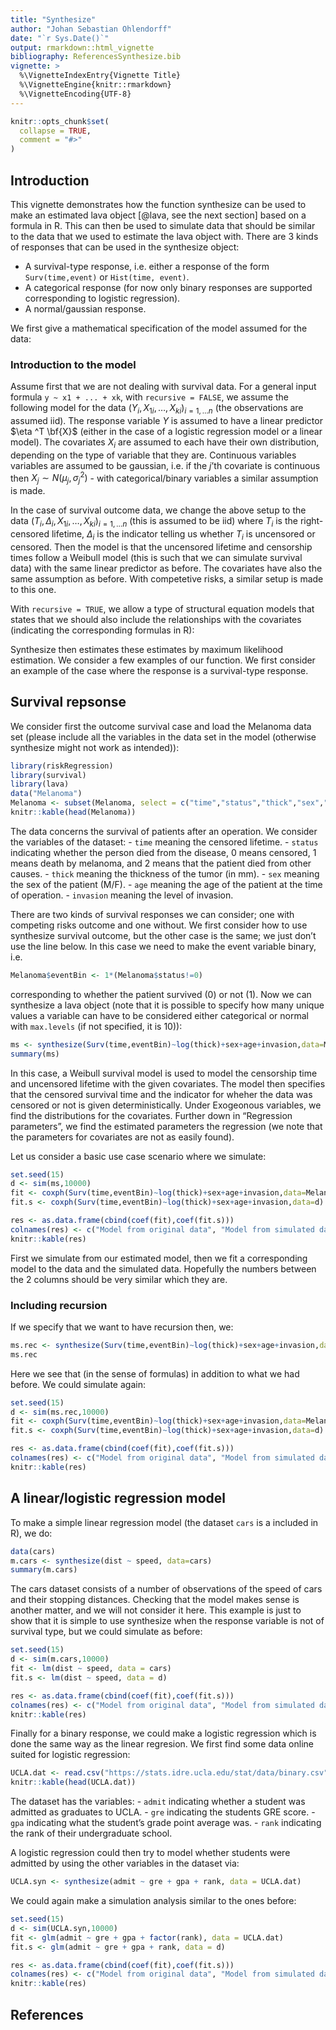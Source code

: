 ```yaml
---
title: "Synthesize"
author: "Johan Sebastian Ohlendorff"
date: "`r Sys.Date()`"
output: rmarkdown::html_vignette
bibliography: ReferencesSynthesize.bib
vignette: >
  %\VignetteIndexEntry{Vignette Title}
  %\VignetteEngine{knitr::rmarkdown}
  %\VignetteEncoding{UTF-8}
---
```


```r
knitr::opts_chunk$set(
  collapse = TRUE,
  comment = "#>"
)
```

## Introduction

This vignette demonstrates how the function synthesize can be used to make an estimated lava object [@lava, see the next section] based on a formula in R. This can then be used to simulate data that should be similar to the data that we used to estimate the lava object with. There are 3 kinds of responses that can be used in the synthesize object:

- A survival-type response, i.e. either a response of the form `Surv(time,event)` or `Hist(time, event)`.
- A categorical response (for now only binary responses are supported corresponding to logistic regression).
- A normal/gaussian response. 

We first give a mathematical specification of the model assumed for the data:

### Introduction to the model
Assume first that we are not dealing with survival data. For a general input formula `y ~ x1 + ... + xk`, with `recursive = FALSE`, we assume the following model for the data $(Y_i,X_{1i},\dots, X_{ki})_{i=1, \dots n}$ (the observations are assumed iid). The response variable $Y$ is assumed to have a linear predictor $\eta ^T \bf{X}$ (either in the case of a logistic regression model or a linear model). The covariates $X_i$ are assumed to each have their own distribution, depending on the type of variable that they are. Continuous variables variables are assumed to be gaussian, i.e. if the $j$'th covariate is continuous then $X_j \sim N(\mu_j, \sigma^2_j)$ - with categorical/binary variables a similar assumption is made.

In the case of survival outcome data, we change the above setup to the data $(T_i, \Delta_i,X_{1i},\dots, X_{ki})_{i=1, \dots n}$ (this is assumed to be iid) where $T_i$ is the right-censored lifetime, $\Delta_i$ is the indicator telling us whether $T_i$ is uncensored or censored. Then the model is that the uncensored lifetime and censorship times follow a Weibull model (this is such that we can simulate survival data) with the same linear predictor as before. The covariates have also the same assumption as before. With competetive risks, a similar setup is made to this one.

With `recursive = TRUE`, we allow a type of structural equation models that states that we should also include the relationships with the covariates (indicating the corresponding formulas in R):
\begin{align*}
X_1 &\sim X_2 + \dots + X_k \\
X_2 &\sim X_3 + \dots + X_k \\
... \\
X_{k-1} &\sim X_k \\
\end{align*}

Synthesize then estimates these estimates by maximum likelihood estimation. We consider a few examples of our function. We first consider an example of the case where the response is a survival-type response. 

## Survival repsonse
We consider first the outcome survival case and load the Melanoma data set (please include all the variables in the data set in the model (otherwise synthesize might not work as intended)):
```r
library(riskRegression)
library(survival)
library(lava)
data("Melanoma")
Melanoma <- subset(Melanoma, select = c("time","status","thick","sex","age","invasion"))
knitr::kable(head(Melanoma))
```
The data concerns the survival of patients after an operation. We consider the variables of the dataset:
- `time` meaning the censored lifetime.
- `status` indicating whether the person died from the disease, 0 means censored, 1 means death by melanoma, and 2 means that the patient died from other causes. 
- `thick` meaning the thickness of the tumor (in mm).
- `sex` meaning the sex of the patient (M/F).
- `age` meaning the age of the patient at the time of operation.
- `invasion` meaning the level of invasion.

There are two kinds of survival responses we can consider; one with competing risks outcome and one without. We first consider how to use synthesize survival outcome, but the other case is the same; we just don't use the line below. In this case we need to make the event variable binary, i.e.
```r
Melanoma$eventBin <- 1*(Melanoma$status!=0)
```
corresponding to whether the patient survived (0) or not (1). Now we can synthesize a lava object (note that it is possible to specify how many unique values a variable can have to be considered either categorical or normal with `max.levels` (if not specified, it is 10)):
```r
ms <- synthesize(Surv(time,eventBin)~log(thick)+sex+age+invasion,data=Melanoma)
summary(ms)
```
In this case, a Weibull survival model is used to model the censorship time and uncensored lifetime with the given covariates. The model then specifies that the censored survival time and the indicator for wheher the data was censored or not is given deterministically. Under Exogeonous variables, we find the distributions for the covariates. Further down in "Regression parameters", we find the estimated parameters the regression (we note that the parameters for covariates are not as easily found). 

Let us consider a basic use case scenario where we simulate:
```r
set.seed(15)
d <- sim(ms,10000)
fit <- coxph(Surv(time,eventBin)~log(thick)+sex+age+invasion,data=Melanoma)
fit.s <- coxph(Surv(time,eventBin)~log(thick)+sex+age+invasion,data=d)

res <- as.data.frame(cbind(coef(fit),coef(fit.s)))
colnames(res) <- c("Model from original data", "Model from simulated data")
knitr::kable(res)
```
First we simulate from our estimated model, then we fit a corresponding model to the data and the simulated data. Hopefully the numbers between the 2 columns should be very similar which they are.

### Including recursion

If we specify that we want to have recursion then, we:
```r
ms.rec <- synthesize(Surv(time,eventBin)~log(thick)+sex+age+invasion,data=Melanoma,recursive = TRUE)
ms.rec
```
Here we see that (in the sense of formulas)
\begin{align*}
\verb|logthick| \ &\verb|~| \  \verb|sex + age + invasion| \\
\verb|sex| \ &\verb|~| \ \verb|age + invasion| \\
\verb|age| \ &\verb|~| \ \verb|invasion|
\end{align*}
 in addition to what we had before. We could simulate again:
```r
set.seed(15)
d <- sim(ms.rec,10000)
fit <- coxph(Surv(time,eventBin)~log(thick)+sex+age+invasion,data=Melanoma)
fit.s <- coxph(Surv(time,eventBin)~log(thick)+sex+age+invasion,data=d)

res <- as.data.frame(cbind(coef(fit),coef(fit.s)))
colnames(res) <- c("Model from original data", "Model from simulated data")
knitr::kable(res)
```

## A linear/logistic regression model
To make a simple linear regression model (the dataset `cars` is a included in R), we do:
```r
data(cars)
m.cars <- synthesize(dist ~ speed, data=cars)
summary(m.cars)
```
The cars dataset consists of a number of observations of the speed of cars and their stopping distances. Checking that the model makes sense is another matter, and we will not consider it here. This example is just to show that it is simple to use synthesize when the response variable is not of survival type, but we could simulate as before:
```r
set.seed(15)
d <- sim(m.cars,10000)
fit <- lm(dist ~ speed, data = cars)
fit.s <- lm(dist ~ speed, data = d)

res <- as.data.frame(cbind(coef(fit),coef(fit.s)))
colnames(res) <- c("Model from original data", "Model from simulated data")
knitr::kable(res)
```

Finally for a binary response, we could make a logistic regression which is done the same way as the linear regresion. We first find some data online suited for logistic regression:
```r
UCLA.dat <- read.csv("https://stats.idre.ucla.edu/stat/data/binary.csv")
knitr::kable(head(UCLA.dat))
```
The dataset has the variables:
- `admit` indicating whether a student was admitted as graduates to UCLA.
- `gre` indicating the students GRE score.
- `gpa` indicating what the student's grade point average was.
- `rank` indicating the rank of their undergraduate school.

A logistic regression could then try to model whether students were admitted by using the other variables in the dataset via:
```r
UCLA.syn <- synthesize(admit ~ gre + gpa + rank, data = UCLA.dat)
```
We could again make a simulation analysis similar to the ones before:
```r
set.seed(15)
d <- sim(UCLA.syn,10000)
fit <- glm(admit ~ gre + gpa + factor(rank), data = UCLA.dat)
fit.s <- glm(admit ~ gre + gpa + rank, data = d)

res <- as.data.frame(cbind(coef(fit),coef(fit.s)))
colnames(res) <- c("Model from original data", "Model from simulated data")
knitr::kable(res)
```

## References
